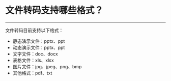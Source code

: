 # 文件转码支持哪些格式？

- - -

文件转码目前支持以下格式：

- 静态演示文件：pptx、ppt
- 动态演示文件：pptx、ppt
- 文字文件：doc、docx
- 表格文件：xls、xlsx
- 图片文件：jpg、jpeg、png、bmp
- 其他格式：pdf、txt